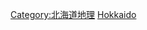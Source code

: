 {{日本行政區劃分類導航|山峰}}
{{Commonscat|Mountains of Hokkaido}}

[[Category:北海道地理|Category:北海道地理]]
[[Category:日本各都道府縣山峰|Hokkaido]]